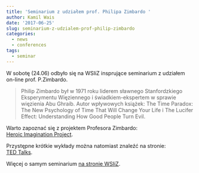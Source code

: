 ```yaml
---
title: 'Seminarium z udziałem prof. Philipa Zimbardo '
author: Kamil Wais
date: '2017-06-25'
slug: seminarium-z-udzialem-prof-philip-zimbardo
categories:
  - news
  - conferences
tags:
  - seminar
---
```


W sobotę (24.06) odbyło się na WSIiZ insprujące seminarium z udziałem on-line prof. P.Zimbardo.

> Philip Zimbardo był w 1971 roku liderem sławnego Stanfordzkiego Eksperymentu Więziennego i świadkiem-ekspertem w sprawie więzienia Abu Ghraib. Autor wpływowych książek: The Time Paradox:
The New Psychology of Time That Will Change Your Life i The Lucifer Effect: Understanding How Good People Turn Evil.

Warto zapoznać się z projektem Profesora Zimbardo:   
[Heroic Imagination Project](http://heroicimagination.org/).

Przystępne krótkie wykłady można natomiast znaleźć na stronie:   
[TED Talks](https://www.ted.com/speakers/philip_zimbardo).

Więcej o samym seminarium [na stronie WSIiZ](https://wsiz.rzeszow.pl/pl/Uczelnia/Wydarzenia/Strony/profesor-philip-zimbardo-z-wykladem-podczas-seminarium-doktoranckiego-wsiiz.aspx).
